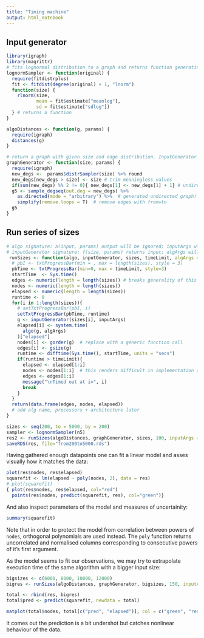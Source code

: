 ```yaml
---
title: "Timing machine"
output: html_notebook
---
```


## Input generator
```r
library(igraph)
library(magrittr)
# fits lognormal distribution to a graph and returns function generating vector[size] of samples from that distribution
lognormSampler <- function(original) {
  require(fitdistrplus)
  fit <- fitdist(degree(original) + 1, "lnorm")
  function(size) {
    rlnorm(size,
           mean = fit$estimate["meanlog"],
           sd = fit$estimate["sdlog"])
  } # returns a function
}
```

```r
algoDistances <- function(g, params) {
  require(igraph)
  distances(g)
}
```

```r
# return a graph with given size and edge distribution. InputGenerator when provided with distrSampler
graphGenerator <- function(size, params) {
  require(igraph)
  new_degs <-  params$distrSampler(size) %>% round
  new_degs[new_degs > size] <- size # trim meaningless values
  if(sum(new_degs) %% 2 != 0){ new_degs[1] <- new_degs[1] + 1} # undirected graph must have even sum of orders
  g5 <- sample_degseq(out.deg = new_degs) %>%
    as.directed(mode = "arbitrary") %>%  # generated undirected graph! Fix?
    simplify(remove.loops = T)  # remove edges with from=to
  g5
}
```

## Run series of sizes
```r
# algo signature: a(input, params) output will be ignored; inputArgs will be passed as params
# inputGenerator signature: f(size, params) returns input; algArgs will be passed as params
 runSizes <- function(algo, inputGenerator, sizes, timeLimit, algArgs = c(), inputArgs = NULL) {
  # pbI <- txtProgressBar(min = , max = length(sizes), style = 3)
  pbTime <- txtProgressBar(min=0, max = timeLimit, style=3)
  startTime  <- Sys.time()
  edges <- numeric(length = length(sizes)) # breaks generality of this function. Fix it later
  nodes <- numeric(length = length(sizes))
  elapsed <- numeric(length = length(sizes))
  runtime <- 0
  for(i in 1:length(sizes)){
    # setTxtProgressBar(pbI, i)
    setTxtProgressBar(pbTime, runtime)
    g <- inputGenerator(sizes[i], inputArgs)
    elapsed[i] <- system.time(
      algo(g, algArgs)
    )["elapsed"]
    nodes[i] <- gorder(g)  # replace with a generic function call
    edges[i] <- gsize(g)
    runtime <- difftime(Sys.time(), startTime, units = "secs") 
    if(runtime > timeLimit){
      elapsed <- elapsed[1:i]
      nodes <- nodes[1:i]  # this renders difficult in implementation as generic
      edges <- edges[1:i]
      message("\nTimed out at i=", i)
      break
    }
  }
  return(data.frame(edges, nodes, elapsed))
  # add alg name, processors + architecture later
}
```

```r
sizes <- seq(200, to = 5000, by = 200)
sampler <- lognormSampler(n5)
res2 <- runSizes(algoDistances, graphGenerator, sizes, 100, inputArgs = c(distrSampler = sampler), algArgs = c())
saveRDS(res, file="from200to5000.rds")
```
Having gathered enough datapoints one can fit a linear model and asses visually how it matches the data:
```r
plot(res$nodes, res$elapsed)
squarefit <- lm(elapsed ~ poly(nodes, 2), data = res)
# plot(squarefit)
{ plot(res$nodes, res$elapsed, col="red")
  points(res$nodes, predict(squarefit, res), col="green")}
```

And also inspect parameters of the model and measures of uncertainity:
```r
summary(squarefit)
```
Note that in order to protect the model from correlation between powers of `nodes`, orthogonal polynomials are used instead. The `poly` function returns uncorrelated and normalised columns corresponding to consecutive powers of it's first argument.

As the model seems to fit our observations, we may try to extrapolate execution time of the same algorithm with a bigger input size:
```r
bigsizes <- c(6000, 8000, 10000, 12000)
bigres <- runSizes(algoDistances, graphGenerator, bigsizes, 150, inputArgs = c(distrSampler = sampler), algArgs = c())
```

```r
total <- rbind(res, bigres)
total$pred <- predict(squarefit, newdata = total)

matplot(total$nodes, total[c("pred", "elapsed")], col = c("green", "red"), pch = c(1, 19))
```
It comes out the prediction is a bit undershot but catches nonlinear behaviour of the data.

